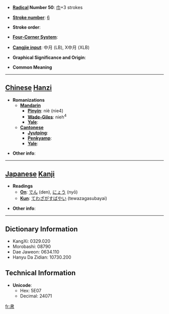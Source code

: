 * '''[[Wiktionary:Chinese radical index| Radical]] Number 50''': [[Wiktionary:Chinese radical index 巾|巾]]+3 strokes

* '''[[Wiktionary:Chinese total strokes index|Stroke number]]''': [[Wiktionary:Chinese total strokes index 6|6]]

* '''Stroke order''': 

* '''[[Wiktionary:Chinese four corner index|Four-Corner System]]''': 

* '''[[Wiktionary:Chinese Cangjie index|Cangjie input]]''': 中月 (LB), X中月 (XLB)

* '''Graphical Significance and Origin''': 

* '''Common Meaning'''

----

== [[Chinese]] [[Hanzi]] ==

* '''Romanizations'''
** '''[[Mandarin]]'''
*** '''[[Pinyin]]''': niè (nie4)
*** '''[[Wade-Giles]]''': nieh<sup>4</sup>
*** '''[[Yale]]''': 
** '''[[Cantonese]]'''
*** '''[[Jyutping]]''':
*** '''[[Penkyamp]]''': 
*** '''[[Yale]]''': 

* '''Other info''': 

----

== [[Japanese]] [[Kanji]] ==

* '''Readings'''
** '''[[On]]''': [[でん]] (den), [[にょう]] (nyō)
** '''[[Kun]]''': [[てわざがすばやい]] (tewazagasubayai)

* '''Other info''':  

----

== Dictionary Information ==

* KangXi: 0329.020
* Morobashi: 08790
* Dae Jaweon: 0634.110
* Hanyu Da Zidian: 10730.200

== Technical Information ==

* '''Unicode''':
** Hex: 5E07
** Decimal: 24071

[[fr:帇]]